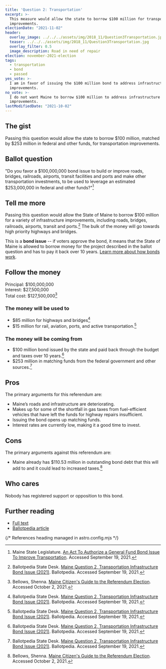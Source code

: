 ```yaml
---
title: 'Question 2: Transportation'
excerpt: >-
  This measure would allow the state to borrow $100 million for transportation
  improvements.
electionDate: "2021-11-02"
header:
  overlay_image: ../../../assets/img/2018_11/Question3Transportation.jpg
  teaser: ../../../assets/img/2018_11/Question3Transportation.jpg
  overlay_filter: 0.5
  image_description: Road in need of repair
election: november-2021-election
tags:
  - transportation
  - bond
  - passed
yes_vote: >-
  I am in favor of issuing the $100 million bond to address infrastructure
  improvements.
no_vote: >-
  I do not want Maine to borrow $100 million to address infrastructure
  improvements.
lastModifiedDate: "2021-10-02"
---
```


## The gist

Passing this question would allow the state to borrow $100 million, matched by $253 million in federal and other funds, for transportation improvements.

## Ballot question

"Do you favor a $100,000,000 bond issue to build or improve roads, bridges, railroads, airports, transit facilities and ports and make other transportation investments, to be used to leverage an estimated $253,000,000 in federal and other funds?"[^1]

<YesNoTable yesContent={frontmatter.yes_vote} noContent={frontmatter.no_vote} />

## Tell me more

Passing this question would allow the State of Maine to borrow $100 million for a variety of infrastructure improvements, including roads, bridges, railroads, airports, transit and ports.[^2] The bulk of the money will go towards high priority highways and bridges.

This is a **bond issue** -- if voters approve the bond, it means that the State of Maine is allowed to borrow money for the project described in the ballot question and has to pay it back over 10 years. [Learn more about how bonds work](/bonds).

## Follow the money

Principal: $100,000,000
<br />Interest: $27,500,000
<br />Total cost: $127,500,000[^3]

### The money will be used to

- $85 million for highways and bridges[^2]
- $15 million for rail, aviation, ports, and active transportation.[^2]

### The money will be coming from

- $100 million bond issued by the state and paid back through the budget and taxes over 10 years.[^2]
- $253 million in matching funds from the federal government and other sources.[^2]

## Pros

The primary arguments for this referendum are:

- Maine’s roads and infrastructure are deteriorating.
- Makes up for some of the shortfall in gas taxes from fuel-efficient vehicles that have left the funds for highway repairs insufficient.
- Issuing the bond opens up matching funds.
- Interest rates are currently low, making it a good time to invest.

## Cons

The primary arguments against this referendum are:

- Maine already has $110.53 million in outstanding bond debt that this will add to and it could lead to increased taxes.[^3]

## Who cares

Nobody has registered support or opposition to this bond.

## Further reading

- [Full text](http://legislature.maine.gov/ros/LawsOfMaine/breeze/Law/getDocById/?docId=78979)
- [Ballotpedia article](<https://ballotpedia.org/Maine_Question_2,_Transportation_Infrastructure_Bond_Issue_(2021)>)

{/* References heading managed in astro.config.mjs */}

[^1]: Maine State Legislature. [An Act To Authorize a General Fund Bond Issue To Improve Transportation](http://legislature.maine.gov/ros/LawsOfMaine/breeze/Law/getDocById/?docId=78979). Accessed September 19, 2021.
[^2]: Ballotpedia State Desk. [Maine Question 2, Transportation Infrastructure Bond Issue (2021)](<https://ballotpedia.org/Maine_Question_2,_Transportation_Infrastructure_Bond_Issue_(2021)>). Ballotpedia. Accessed September 19, 2021.
[^3]: Bellows, Shenna. [Maine Citizen's Guide to the Referendum Election](https://www.maine.gov/sos/cec/elec/upcoming/pdf/11-21citizensguide.pdf). Accessed October 2, 2021.
